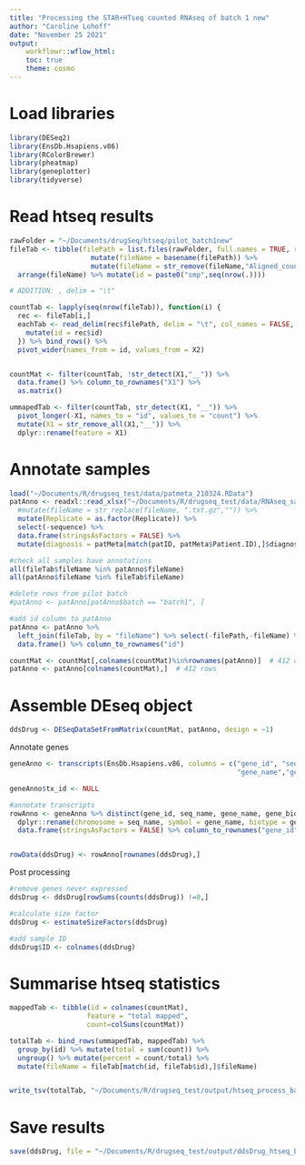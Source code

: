 ```yaml
---
title: "Processing the STAR+HTseq counted RNAseq of batch 1 new"
author: "Caroline Lohoff"
date: "November 25 2021"
output:
    workflowr::wflow_html:
    toc: true
    theme: cosmo
---
```


# Load libraries
```r
library(DESeq2)
library(EnsDb.Hsapiens.v86)
library(RColorBrewer)
library(pheatmap)
library(geneplotter)
library(tidyverse)
```


# Read htseq results
```r
rawFolder = "~/Documents/drugSeq/htseq/pilot_batch1new"
fileTab <- tibble(filePath = list.files(rawFolder, full.names = TRUE, recursive = TRUE)) %>%
                    mutate(fileName = basename(filePath)) %>%
                    mutate(fileName = str_remove(fileName,"Aligned_counts.out")) %>% 
  arrange(fileName) %>% mutate(id = paste0("smp",seq(nrow(.))))

# ADDITION: , delim = "\t"

countTab <- lapply(seq(nrow(fileTab)), function(i) {
  rec <- fileTab[i,]
  eachTab <- read_delim(rec$filePath, delim = "\t", col_names = FALSE, col_types = "ci") %>%  # 2 columns
    mutate(id = rec$id)
  }) %>% bind_rows() %>%
  pivot_wider(names_from = id, values_from = X2)


countMat <- filter(countTab, !str_detect(X1,"__")) %>%
  data.frame() %>% column_to_rownames("X1") %>%
  as.matrix()

ummapedTab <- filter(countTab, str_detect(X1, "__")) %>%
  pivot_longer(-X1, names_to = "id", values_to = "count") %>%
  mutate(X1 = str_remove_all(X1,"__")) %>%
  dplyr::rename(feature = X1)
```

# Annotate samples
```r
load("~/Documents/R/drugseq_test/data/patmeta_210324.RData")
patAnno <- readxl::read_xlsx("~/Documents/R/drugseq_test/data/RNAseq_samples_pilot_batch1new.xlsx") %>%
  #mutate(fileName = str_replace(fileName, ".txt.gz","")) %>%
  mutate(Replicate = as.factor(Replicate)) %>%
  select(-sequence) %>%
  data.frame(stringsAsFactors = FALSE) %>%
  mutate(diagnosis = patMeta[match(patID, patMeta$Patient.ID),]$diagnosis)

#check all samples have annotations
all(fileTab$fileName %in% patAnno$fileName)
all(patAnno$fileName %in% fileTab$fileName)

#delete rows from pilot batch
#patAnno <- patAnno[patAnno$batch == "batch1", ]

#add id column to patAnno
patAnno <- patAnno %>%
  left_join(fileTab, by = "fileName") %>% select(-filePath,-fileName) %>%
  data.frame() %>% column_to_rownames("id")

countMat <- countMat[,colnames(countMat)%in%rownames(patAnno)]  # 412 columns
patAnno <- patAnno[colnames(countMat),]  # 412 rows
```


# Assemble DEseq object
```r
ddsDrug <- DESeqDataSetFromMatrix(countMat, patAnno, design = ~1)
```

Annotate  genes
```r
geneAnno <- transcripts(EnsDb.Hsapiens.v86, columns = c("gene_id", "seq_name",
                                                        "gene_name","gene_biotype"), return.type = "DataFrame") %>% as_tibble() %>% distinct(gene_id, .keep_all = TRUE)

geneAnno$tx_id <- NULL

#annotate transcripts
rowAnno <- geneAnno %>% distinct(gene_id, seq_name, gene_name, gene_biotype) %>%
  dplyr::rename(chromosome = seq_name, symbol = gene_name, biotype = gene_biotype) %>%
  data.frame(stringsAsFactors = FALSE) %>% column_to_rownames("gene_id")


rowData(ddsDrug) <- rowAnno[rownames(ddsDrug),]
```

Post processing
```r
#remove genes never expressed
ddsDrug <- ddsDrug[rowSums(counts(ddsDrug)) !=0,]

#calculate size factor
ddsDrug <- estimateSizeFactors(ddsDrug)

#add sample ID
ddsDrug$ID <- colnames(ddsDrug)
```

# Summarise htseq statistics
```r
mappedTab <- tibble(id = colnames(countMat),
                   feature = "total mapped",
                   count=colSums(countMat))

totalTab <- bind_rows(ummapedTab, mappedTab) %>%
  group_by(id) %>% mutate(total = sum(count)) %>%
  ungroup() %>% mutate(percent = count/total) %>%
  mutate(fileName = fileTab[match(id, fileTab$id),]$fileName)


write_tsv(totalTab, "~/Documents/R/drugseq_test/output/htseq_process_batch1new_20211125.tsv")
```

# Save results
```r
save(ddsDrug, file = "~/Documents/R/drugseq_test/output/ddsDrug_htseq_batch1new_20211125.RData")
```

